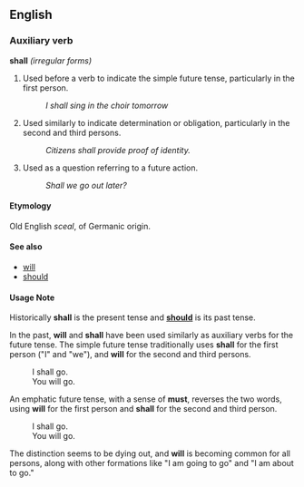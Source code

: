 ==English==

===Auxiliary verb===
'''shall'''  ''(irregular forms)''

#Used before a verb to indicate the simple future tense, particularly in the first person.
#:''I shall sing in the choir tomorrow''
#Used similarly to indicate determination or obligation, particularly in the second and third persons.
#:''Citizens shall provide proof of identity.''
#Used as a question referring to a future action.
#:''Shall we go out later?''

====Etymology====
Old English ''sceal'', of Germanic origin.

====See also====
*[[will]]
*[[should]]

====Usage Note====
Historically '''shall''' is the present tense and '''[[should]]''' is its past tense.

In the past, '''will''' and '''shall''' have been used similarly as auxiliary verbs for the future tense. The simple future tense traditionally uses '''shall''' for the first person ("I" and "we"), and '''will''' for the second and third persons.
:I shall go.
:You will go.

An emphatic future tense, with a sense of '''must''', reverses the two words, using '''will''' for the first person and '''shall''' for the second and third person.
:I shall go.
:You will go.

The distinction seems to be dying out, and '''will''' is becoming common for all persons, along with other formations like "I am going to go" and "I am about to go."